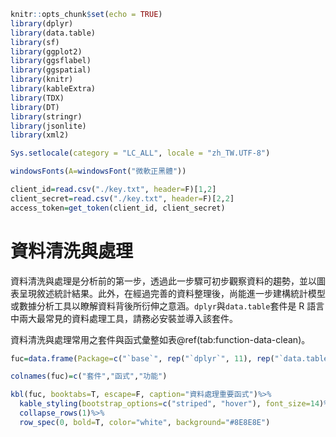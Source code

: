 ```r
knitr::opts_chunk$set(echo = TRUE)
library(dplyr)
library(data.table)
library(sf)
library(ggplot2)
library(ggsflabel)
library(ggspatial)
library(knitr)
library(kableExtra)
library(TDX)
library(DT)
library(stringr)
library(jsonlite)
library(xml2)

Sys.setlocale(category = "LC_ALL", locale = "zh_TW.UTF-8")

windowsFonts(A=windowsFont("微軟正黑體"))

client_id=read.csv("./key.txt", header=F)[1,2]
client_secret=read.csv("./key.txt", header=F)[2,2]
access_token=get_token(client_id, client_secret)
```

# **資料清洗與處理**
資料清洗與處理是分析前的第一步，透過此一步驟可初步觀察資料的趨勢，並以圖表呈現敘述統計結果。此外，在經過完善的資料整理後，尚能進一步建構統計模型或數據分析工具以瞭解資料背後所衍伸之意涵。`dplyr`與`data.table`套件是 R 語言中兩大最常見的資料處理工具，請務必安裝並導入該套件。

資料清洗與處理常用之套件與函式彙整如表\@ref(tab:function-data-clean)。  

```r
fuc=data.frame(Package=c("`base`", rep("`dplyr`", 11), rep("`data.table`", 2)), Functions=c("`merge()`","`select()`","`filter()`","`mutate()`","`group_by()`","`reframe()`","`slice()`","`left_join()`","`arrange()`","`rename()`","`distinct()`","`case_when()`","`dcast()`","`melt()`"), Usage=c("根據指定欄位合併兩資料（同`left_join()`）", "選取特定欄位", "根據條件篩選資料", "新增資料屬性（欄位）",  "將資料依據特定欄位分群，後方經常連結`filter()`或`reframe()`", "將分群的資料予以計算", "依據條件擷取特定欄位", "根據指定欄位合併兩資料", "根據指定欄位將資料排序", "更改欄位名稱", "去除重複資料", "條件判斷", "轉換長資料為寬資料", "轉換寬資料為長資料"))

colnames(fuc)=c("套件","函式","功能")

kbl(fuc, booktabs=T, escape=F, caption="資料處理重要函式")%>%
  kable_styling(bootstrap_options=c("striped", "hover"), font_size=14)%>%
  collapse_rows(1)%>%
  row_spec(0, bold=T, color="white", background="#8E8E8E")
```








